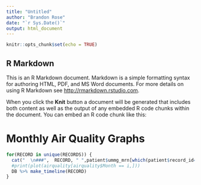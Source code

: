 ```yaml
---
title: "Untitled"
author: "Brandon Rose"
date: "`r Sys.Date()`"
output: html_document
---
```


```r
knitr::opts_chunk$set(echo = TRUE)

```

## R Markdown

This is an R Markdown document. Markdown is a simple formatting syntax for authoring HTML, PDF, and MS Word documents. For more details on using R Markdown see <http://rmarkdown.rstudio.com>.

When you click the **Knit** button a document will be generated that includes both content as well as the output of any embedded R code chunks within the document. You can embed an R code chunk like this:

# Monthly Air Quality Graphs
```r

for(RECORD in unique(RECORDS)) {
  cat("  \n###",  RECORD, " ",patient$ummg_mrn[which(patient$record_id==RECORD)]," ",patient$last_name[which(patient$record_id==RECORD)],  "Timeline  \n")
  #print(plot(airquality[airquality$Month == i,]))
  DB %>% make_timeline(RECORD)
}
```
